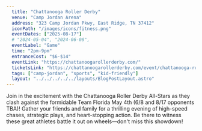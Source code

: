 ```yaml
---
  title: "Chattanooga Roller Derby"
  venue: "Camp Jordan Arena"
  address: "323 Camp Jordan Pkwy, East Ridge, TN 37412"
  iconPath: "/images/icons/fitness.png"
  eventDates: ["2025-08-17"]
  # "2024-05-04", "2024-06-08",
  eventLabel: "Game"
  time: "2pm-9pm"
  entranceCost: "$6-$14"
  eventLink: "https://chattanoogarollerderby.com/"
  ticketsLink: "https://chattanoogarollerderby.com/event/chattanooga-roller-derby-home/"
  tags: ["camp-jordan", "sports", "kid-friendly"]
  layout: "../../../../../layouts/BlogPostLayout.astro"
---
```


Join in the excitement with the Chattanooga Roller Derby All-Stars as they clash against the formidable Team Florida May 4th (6/8 and 8/17 opponents TBA)! Gather your friends and family for a thrilling evening of high-speed chases, strategic plays, and heart-stopping action. Be there to witness these great athletes battle it out on wheels—don't miss this showdown! 
